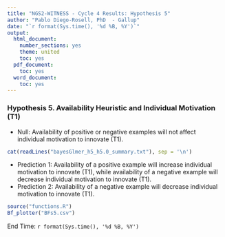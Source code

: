 ---
title: "NGS2-WITNESS - Cycle 4 Results: Hypothesis 5"
author: "Pablo Diego-Rosell, PhD  - Gallup"
date: "`r format(Sys.time(), '%d %B, %Y')`"
output:
  html_document:
    number_sections: yes
    theme: united
    toc: yes
  pdf_document:
    toc: yes
  word_document:
    toc: yes
---

### Hypothesis 5.  Availability Heuristic and Individual Motivation (T1)

- Null: Availability of positive or negative examples will not affect individual motivation to innovate (T1).

```{r}
cat(readLines("bayesGlmer_h5_h5.0_summary.txt"), sep = '\n')
```
- Prediction 1: Availability of a positive example will increase individual motivation to innovate (T1), while availability of a negative example will decrease individual motivation to innovate (T1).
- Prediction 2: Availability of a negative example will decrease individual motivation to innovate (T1).

```{r h5BFs}
source("functions.R")
Bf_plotter("BFs5.csv")
```
End Time: `r format(Sys.time(), '%d %B, %Y')`

<br />
<br />
<br />
